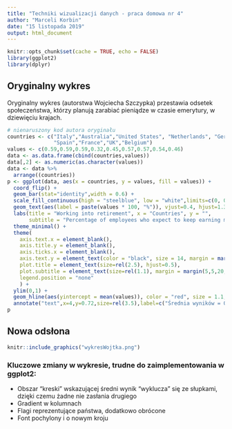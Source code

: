 ```yaml
---
title: "Techniki wizualizacji danych - praca domowa nr 4"
author: "Marceli Korbin"
date: "15 listopada 2019"
output: html_document
---
```


```r
knitr::opts_chunk$set(cache = TRUE, echo = FALSE)
library(ggplot2)
library(dplyr)
```

## Oryginalny wykres

Oryginalny wykres (autorstwa Wojciecha Szczypka) przestawia odsetek społeczeństwa, którzy planują zarabiać pieniądze w czasie emerytury, w dziewięciu krajach.

```r
# nienaruszony kod autora oryginału
countries <- c("Italy","Australia","United States", "Netherlands", "Germany",
               "Spain","France","UK","Belgium")
values <- c(0.59,0.59,0.59,0.32,0.45,0.57,0.57,0.54,0.46)
data <- as.data.frame(cbind(countries,values))
data[,2] <- as.numeric(as.character(values))
data <- data %>%
  arrange((countries))
p <- ggplot(data, aes(x = countries, y = values, fill = values)) +
  coord_flip() +
  geom_bar(stat="identity",width = 0.6) +
  scale_fill_continuous(high = "steelblue", low = "white",limits=c(0, 0.6)) +
  geom_text(aes(label = paste(values * 100, "%")), vjust=0.4, hjust=1.3, size=4.5, color = "white") +
  labs(title = "Working into retirement", x = "Countries", y = "",
       subtitle = "Percentage of employees who expect to keep earning money in retirement") +
  theme_minimal() +
  theme(
    axis.text.x = element_blank(),
    axis.title.y = element_blank(),
    axis.ticks.x = element_blank(),
    axis.text.y = element_text(color = "black", size = 14, margin = margin(15,0,5,5)),
    plot.title = element_text(size=rel(2.5), hjust=0.5),
    plot.subtitle = element_text(size=rel(1.1), margin = margin(5,5,20,5), hjust=0.5),
    legend.position = "none"
    ) + 
  ylim(0,1) +
  geom_hline(aes(yintercept = mean(values)), color = "red", size = 1.1, alpha = 0.7,lty="dashed") +
  annotate("text",x=4,y=0.72,size=rel(3.5),label=c("Średnia wyników = 0.52%"), color = "red")
p
```

## Nowa odsłona

```r
knitr::include_graphics("wykresWojtka.png")
```

### Kluczowe zmiany w wykresie, trudne do zaimplementowania w ggplot2:

* Obszar "kreski" wskazującej średni wynik "wyklucza" się ze słupkami, dzięki czemu żadne nie zasłania drugiego
* Gradient w kolumnach
* Flagi reprezentujące państwa, dodatkowo obrócone
* Font pochylony i o nowym kroju